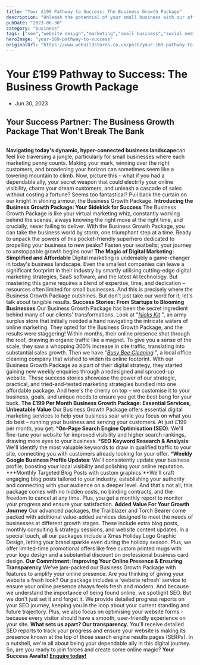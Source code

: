 ```yaml
---
title: "Your £199 Pathway to Success: The Business Growth Package"
description: "Unleash the potential of your small business with our affordable Business Growth Package. Discover a hassle-free pathway to digital marketing success that won't break the bank"
pubDate: "2023-06-30"
category: "business"
tags: ["seo","website design","marketing","small business","social media"]
heroImage: "your-169-pathway-to-success"
originalUrl: "https://www.webuildstores.co.uk/post/your-169-pathway-to-success"
---
```



# Your £199 Pathway to Success: The Business Growth Package

<BlogHeroImage src={heroImage} alt="Your £199 Pathway to Success: The Business Growth Package" />


 * Jun 30, 2023
## Your Success Partner: The Business Growth Package That Won't Break The Bank
##
**Navigating today's dynamic, hyper-connected business landscape**can feel like traversing a jungle, particularly for small businesses where each marketing penny counts. Making your mark, winning over the right customers, and broadening your horizon can sometimes seem like a towering mountain to climb.
Now, picture this - what if you had a dependable ally, your secret weapon that could electrify your online visibility, charm your dream customers, and unleash a cascade of sales without costing a fortune?
Seems too fantastical? Pull back the curtain on our knight in shining armour, the Business Growth Package.
**Introducing the Business Growth Package: Your Sidekick for Success**
The Business Growth Package is like your virtual marketing whiz, constantly working behind the scenes, always knowing the right move at the right time, and crucially, never failing to deliver.
With the Business Growth Package, you can take the business world by storm, one triumphant step at a time. Ready to unpack the powers of this pocket-friendly superhero dedicated to propelling your business to new peaks?
Fasten your seatbelts; your journey to unstoppable growth begins now!
**The Magic of Digital Marketing: Simplified and Affordable**
Digital marketing is undeniably a game-changer in today's business landscape. Even the smallest companies can leave a significant footprint in their industry by smartly utilising cutting-edge digital marketing strategies, SaaS software, and the latest AI technology.
But mastering this game requires a blend of expertise, time, and dedication – resources often limited for small businesses. And this is precisely where the Business Growth Package outshines.
But don't just take our word for it; let's talk about tangible results.
**Success Stories: From Startups to Blooming Businesses**
Our Business Growth Package has been the secret ingredient behind many of our clients' transformations. Look at "[_Nicks Kit_](https://www.nicks-kit.co.uk) ", an army surplus store that initially needed a hand navigating the intricate waters of online marketing.
They opted for the Business Growth Package, and the results were staggering! Within months, their online presence shot through the roof, drawing in organic traffic like a magnet. To give you a sense of the scale, they saw a whopping 300% increase in site traffic, translating into substantial sales growth.
Then we have "[_Busy Bee Cleaning_](https://www.busybeecleaning.info) ", a local office cleaning company that wished to widen its online footprint. With our Business Growth Package as a part of their digital strategy, they started gaining new weekly enquiries through a redesigned and spruced-up website.
These success stories showcase the power of our strategic, practical, and tried-and-tested marketing strategies bundled into one affordable package. And here's the cherry on top – we customise it to your business, goals, and unique needs to ensure you get the best bang for your buck.
**The £199 Per Month Business Growth Package: Essential Services, Unbeatable Value**
Our Business Growth Package offers essential digital marketing services to help your business soar while you focus on what you do best – running your business and serving your customers. At just £199 per month, you get:
 ***On-Page Search Engine Optimisation (SEO)**: We'll fine-tune your website for improved visibility and higher search rankings, drawing more eyes to your business.
 ***SEO Keyword Research & Analysis**: We'll identify the most valuable keywords to draw in qualified traffic to your site, connecting you with customers already looking for your offer.
 ***Weekly Google Business Profile Updates**: We'll consistently update your business profile, boosting your local visibility and polishing your online reputation.
 ***Monthly Targeted Blog Posts with custom graphics:**We'll craft engaging blog posts tailored to your industry, establishing your authority and connecting with your audience on a deeper level.
And that's not all; this package comes with no hidden costs, no binding contracts, and the freedom to cancel at any time. Plus, you get a monthly report to monitor your progress and ensure your satisfaction.
**Added Value For Your Growth Journey**
Our advanced packages, the Trailblazer and Torch Bearer come packed with additional value-added services designed to meet the needs of businesses at different growth stages.
These include extra blog posts, monthly consulting & strategy sessions, and website content updates.
In a special touch, all our packages include a Xmas Holiday Logo Graphic Design, letting your brand sparkle even during the holiday season. Plus, we offer limited-time promotional offers like free custom printed mugs with your logo design and a substantial discount on professional business card design.
**Our Commitment: Improving Your Online Presence & Ensuring Transparency**
We've jam-packed our Business Growth Package with features to amplify your online presence.
Are you thinking of giving your website a fresh look? Our package includes a 'website refresh' service to ensure your online presence always feels fresh and modern.
And because we understand the importance of being found online, we spotlight SEO. But we don't just set it and forget it. We provide detailed progress reports on your SEO journey, keeping you in the loop about your current standing and future trajectory.
Plus, we also focus on optimising your website forms - because every visitor should have a smooth, user-friendly experience on your site.
**What sets us apart? Our transparency.**
You'll receive detailed SEO reports to track your progress and ensure your website is making its presence known at the top of those search engine results pages (SERPs).
In a nutshell, we're all about being your dependable ally in this digital journey. So, are you ready to join forces and create some online magic?
**Your Success Awaits!**
[**Enquire today!**](https://www.webuildstores.co.uk/contact)

